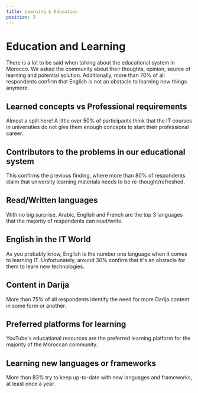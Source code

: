 ```yaml
---
title: Learning & Education
position: 3
---
```


# Education and Learning

There is a lot to be said when talking about the educational system in Morocco. We asked the community about their thoughts, opinion, source of learning and potential solution. Additionally, more than 70% of all respondents confirm that English is not an obstacle to learning new things anymore.

## Learned concepts vs Professional requirements

Almost a split here! A little over 50% of participants think that the IT courses in universities do not give them enough concepts to start their professional career.

<Chart id="profile-q-7" title={false} />

## Contributors to the problems in our educational system

This confirms the previous finding, where more than 80% of respondents claim that university learning materials needs to be re-thought/refreshed.

<Chart id="profile-q-10" title={false} />

## Read/Written languages

With no big surprise, Arabic, English and French are the top 3 languages that the majority of respondents can read/write.

<Chart id="profile-q-11" title={false} />

## English in the IT World

As you probably know, English is the number one language when it comes to learning IT. Unfortunately, around 30% confirm that it's an obstacle for them to learn new technologies.

<Chart id="profile-q-12" title={false} />

## Content in Darija

More than 75% of all respondents identify the need for more Darija content in some form or another.

<Chart id="profile-q-13" title={false} />

## Preferred platforms for learning

YouTube's educational resources are the preferred learning platform for the majority of the Moroccan community.

<Chart id="profile-q-14" title={false} />

## Learning new languages or frameworks

More than 83% try to keep up-to-date with new languages and frameworks, at least once a year.

<Chart id="tech-q-9" title={false} />
